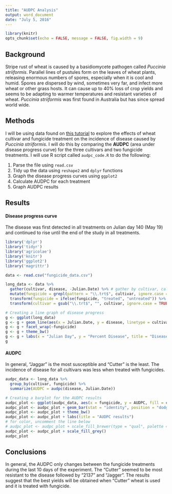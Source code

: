 ```yaml
---
title: "AUDPC Analysis"
output: word_document
date: "July 5, 2016"
---
```


```r
library(knitr)
opts_chunk$set(echo = FALSE, message = FALSE, fig.width = 9)
```


## Background

Stripe rust of wheat is caused by a basidiomycete pathogen called *Puccinia striiformis*.
Parallel lines of pustules form on the leaves of wheat plants, releasing enormous numbers of spores, especially when it is cool and humid.
Spores are dispersed by wind, sometimes very far, and infect more wheat or other grass hosts.
It can cause up to 40% loss of crop yields and seems to be adapting to warmer temperatures and resistant varieties of wheat.
*Puccinia striiformis* was first found in Australia but has since spread world wide.

## Methods

I will be using data found on [this tutorial](http://www.apsnet.org/edcenter/advanced/topics/EcologyAndEpidemiologyInR/DiseaseProgress/Pages/StripeRust.aspx) to explore the effects of wheat cultivar and fungicide treatment on the incidence of disease caused by *Puccinia striiformis*.
 I will do this by comparing the **AUDPC** (area under disease progress curve) for the three cultivars and two fungicide treatments.
I will use R script called `audpc_code.R` to do the following:

1. Parse the file using `read.csv`
1. Tidy up the data using `reshape2` and `dplyr` functions
1. Graph the disease progress curves using `ggplot2`
1. Calculate AUDPC for each treatment
1. Graph AUDPC results


## Results

#### Disease progress curve

The disease was first detected in all treatments on Julian day 140 (May 19) and continued to rise until the end of the study in all treatments.

```r
library('dplyr')
library('tidyr')
library('agricolae')
library('knitr')
library('ggplot2')
library('magrittr')

data <- read.csv("fungicide_data.csv")

long_data <- data %>% 
  gather(cultivar, disease, -Julian.Date) %>% # gather by cultivar, call the new variable disease, and keep the Julian.Date column
  mutate(fungicide = grepl(pattern = "\\.trt$", cultivar, ignore.case = TRUE)) %>% # add fungicide column
  transform(fungicide = ifelse(fungicide, "treated", "untreated")) %>% # make it sensible
  transform(cultivar = gsub("\\.trt$", "", cultivar, ignore.case = TRUE)) # clean up the variable

# Creating a line graph of disease progress
g <- ggplot(long_data)
g <- g + geom_line(aes(x = Julian.Date, y = disease, linetype = cultivar))
g <- g + facet_wrap(~fungicide)
g <- g + theme_bw()
g <- g + labs(x = "Julian Day", y = "Percent Disease", title = "Disease Progress Curve")
g
```

#### AUDPC

In general, "Jaggar" is the most susceptible and "Cutter" is the least.
The incidence of disease for all cultivars was less when treated with fungicides.

```r
audpc_data <- long_data %>% 
  group_by(cultivar, fungicide) %>% 
  summarize(AUDPC = audpc(disease, Julian.Date)) 

# Creating a barplot for the AUDPC results
audpc_plot <- ggplot(audpc_data, aes(x = fungicide, y = AUDPC, fill = cultivar))
audpc_plot <- audpc_plot + geom_bar(stat = "identity", position = "dodge")
audpc_plot <- audpc_plot + theme_bw()
audpc_plot <- audpc_plot + labs(title = "AUDPC results")
# for color, uncomment the line below
# audpc_plot <- audpc_plot + scale_fill_brewer(type = "qual", palette = "Set1")
audpc_plot <- audpc_plot + scale_fill_grey()
audpc_plot
```


## Conclusions

In general, the AUDPC only changes between the fungicide treatments during the last 10 days of the experiment. 
The "Cutter" seemed to be most resistant to the disease followed by "2137" and "Jagger". 
The results suggest that the best yields will be obtained when "Cutter" wheat is used and it is treated with fungicide.
